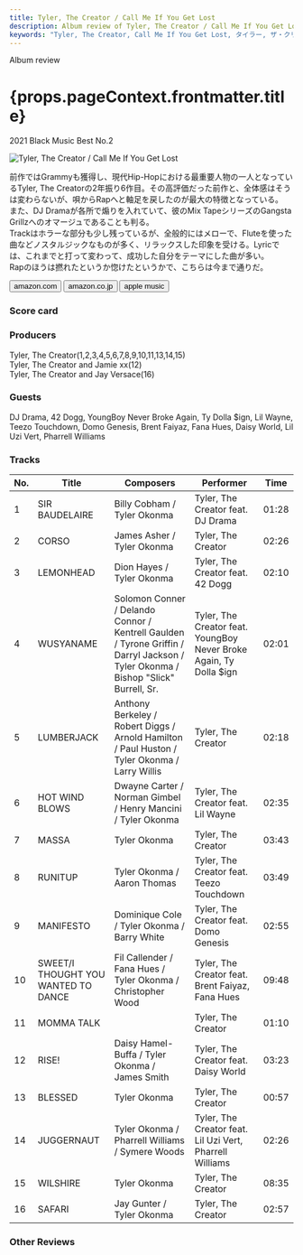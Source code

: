 ```yaml
---
title: Tyler, The Creator / Call Me If You Get Lost
description: Album review of Tyler, The Creator / Call Me If You Get Lost
keywords: "Tyler, The Creator, Call Me If You Get Lost, タイラー, ザ・クリエイター, コール・ミー・イフ・ユー・ゲット・ロスト"
---
```






<p className="largeP">Album review</p>
<h1 className="h1--no--margin">{props.pageContext.frontmatter.title}</h1>
<p className="largeP">
  <Link to="/best50/2021/">2021 Black Music Best No.2</Link>
</p>

<Row  className="image-card-group">
	<Column colMd={3} colLg={4} noGutterMdLeft="">
       <ImageCard>

![Tyler, The Creator / Call Me If You Get Lost](../../images/cd/tyler5L.jpg)

</ImageCard>
	</Column>
	<Column colMd={4} colLg={8} noGutterMdLeft="">
	<p>
		前作ではGrammyも獲得し、現代Hip-Hopにおける最重要人物の一人となっているTyler, The Creatorの2年振り6作目。その高評価だった前作と、全体感はそうは変わらないが、唄からRapへと軸足を戻したのが最大の特徴となっている。
		<br/>また、DJ Dramaが各所で煽りを入れていて、彼のMix TapeシリーズのGangsta Grillzへのオマージュであることも判る。
		<br/>Trackはホラーな部分も少し残っているが、全般的にはメローで、Fluteを使った曲などノスタルジックなものが多く、リラックスした印象を受ける。Lyricでは、これまでと打って変わって、成功した自分をテーマにした曲が多い。
		<br/>Rapのほうは撚れたというか惚けたというかで、こちらは今まで通りだ。
	</p>
	<div>
	  <Button className="button-right-mergin"  href="https://amzn.to/3lGwf8M" renderIcon={ArrowUpRight} size='sm' kind='primary'>
      amazon.com
    </Button>
    <Button className="button-right-mergin"  href="https://amzn.to/3s0XTif" renderIcon={ArrowUpRight} size='sm' kind='secondary'>
      amazon.co.jp
    </Button>
		<Button className="button-right-mergin"  href="https://geo.music.apple.com/us/album/call-me-if-you-get-lost/1573484415?itsct=music_box_link&itscg=30200&at=11lcug&ct=albums_call_me_if_you_get_lost&ls=1&app=music" renderIcon={ArrowUpRight} size='sm' kind='tertiary'>
      apple music
    </Button>
		<AdvJS2/>
	</div>
	</Column>
</Row>
<Row >
	<Column colMd={4} colLg={4} noGutterMdLeft="">
		<div>
    	<h3>Score card</h3>
			<SliderJS1 value="2" />
    	<SliderJS2 value="1" />
			<SliderJS3 value="1" />
    	<SliderJS4 value="9" />
		</div>
	</Column>
	<Column colMd={8} colLg={8} noGutterMdLeft="">
		<div>
			<h3>Producers</h3>
			<p>
				Tyler, The Creator(1,2,3,4,5,6,7,8,9,10,11,13,14,15)
				<br/>Tyler, The Creator and Jamie xx(12)
				<br/>Tyler, The Creator and Jay Versace(16)
			</p>
			<h3>Guests</h3>
			<p>
				DJ Drama, 42 Dogg, YoungBoy Never Broke Again, Ty Dolla $ign, Lil Wayne, Teezo Touchdown, Domo Genesis, Brent Faiyaz, Fana Hues, Daisy World, Lil Uzi Vert, Pharrell Williams
			</p>
		</div>
	</Column>
</Row>

<h3>Tracks</h3>

| No. | Title                               | Composers                                                                                                                         | Performer                                                          | Time  |
| --- | ----------------------------------- | --------------------------------------------------------------------------------------------------------------------------------- | ------------------------------------------------------------------ | ----- |
| 1   | SIR BAUDELAIRE                      | Billy Cobham / Tyler Okonma                                                                                                       | Tyler, The Creator feat. DJ Drama                                  | 01:28 |
| 2   | CORSO                               | James Asher / Tyler Okonma                                                                                                        | Tyler, The Creator                                                 | 02:26 |
| 3   | LEMONHEAD                           | Dion Hayes / Tyler Okonma                                                                                                         | Tyler, The Creator feat. 42 Dogg                                   | 02:10 |
| 4   | WUSYANAME                           | Solomon Conner / Delando Connor / Kentrell Gaulden / Tyrone Griffin / Darryl Jackson / Tyler Okonma / Bishop "Slick" Burrell, Sr. | Tyler, The Creator feat. YoungBoy Never Broke Again, Ty Dolla $ign | 02:01 |
| 5   | LUMBERJACK                          | Anthony Berkeley / Robert Diggs / Arnold Hamilton / Paul Huston / Tyler Okonma / Larry Willis                                     | Tyler, The Creator                                                 | 02:18 |
| 6   | HOT WIND BLOWS                      | Dwayne Carter / Norman Gimbel / Henry Mancini / Tyler Okonma                                                                      | Tyler, The Creator feat. Lil Wayne                                 | 02:35 |
| 7   | MASSA                               | Tyler Okonma                                                                                                                      | Tyler, The Creator                                                 | 03:43 |
| 8   | RUNITUP                             | Tyler Okonma / Aaron Thomas                                                                                                       | Tyler, The Creator feat. Teezo Touchdown                           | 03:49 |
| 9   | MANIFESTO                           | Dominique Cole / Tyler Okonma / Barry White                                                                                       | Tyler, The Creator feat. Domo Genesis                              | 02:55 |
| 10  | SWEET/I THOUGHT YOU WANTED TO DANCE | Fil Callender / Fana Hues / Tyler Okonma / Christopher Wood                                                                       | Tyler, The Creator feat. Brent Faiyaz, Fana Hues                   | 09:48 |
| 11  | MOMMA TALK                          |                                                                                                                                   | Tyler, The Creator                                                 | 01:10 |
| 12  | RISE!                               | Daisy Hamel-Buffa / Tyler Okonma / James Smith                                                                                    | Tyler, The Creator feat. Daisy World                               | 03:23 |
| 13  | BLESSED                             | Tyler Okonma                                                                                                                      | Tyler, The Creator                                                 | 00:57 |
| 14  | JUGGERNAUT                          | Tyler Okonma / Pharrell Williams / Symere Woods                                                                                   | Tyler, The Creator feat. Lil Uzi Vert, Pharrell Williams           | 02:26 |
| 15  | WILSHIRE                            | Tyler Okonma                                                                                                                      | Tyler, The Creator                                                 | 08:35 |
| 16  | SAFARI                              | Jay Gunter / Tyler Okonma                                                                                                         | Tyler, The Creator                                                 | 02:57 |

<h3>Other Reviews</h3>

<Row>
  <Column colMd={3} colLg={3} noGutterMdLeft>
    <Review1 />
  </Column>
  <Column colMd={3} colLg={3} noGutterMdLeft>
    <Review2 />
  </Column>	
</Row>

<AdvJS3/>

